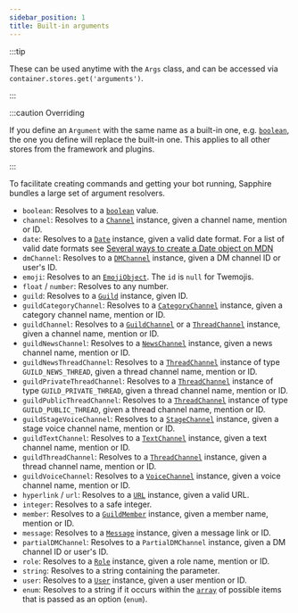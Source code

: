 ```yaml
---
sidebar_position: 1
title: Built-in arguments
---
```


:::tip

These can be used anytime with the `Args` class, and can be accessed via `container.stores.get('arguments')`.

:::

:::caution Overriding

If you define an `Argument` with the same name as a built-in one, e.g. [`boolean`][boolean], the one you define will
replace the built-in one. This applies to all other stores from the framework and plugins.

:::

To facilitate creating commands and getting your bot running, Sapphire bundles a large set of argument resolvers.

- `boolean`: Resolves to a [`boolean`][boolean] value.
- `channel`: Resolves to a [`Channel`][channel] instance, given a channel name, mention or ID.
- `date`: Resolves to a [`Date`][date] instance, given a valid date format. For a list of valid date formats see
  [Several ways to create a Date object on MDN][mdn-date]
- `dmChannel`: Resolves to a [`DMChannel`][dmchannel] instance, given a DM channel ID or user's ID.
- `emoji`: Resolves to an [`EmojiObject`][emojiobject]. The `id` is `null` for Twemojis.
- `float` / `number`: Resolves to any number.
- `guild`: Resolves to a [`Guild`][guild] instance, given ID.
- `guildCategoryChannel`: Resolves to a [`CategoryChannel`][categorychannel] instance, given a category channel name,
  mention or ID.
- `guildChannel`: Resolves to a [`GuildChannel`][guildchannel] or a [`ThreadChannel`][threadchannel] instance, given a
  channel name, mention or ID.
- `guildNewsChannel`: Resolves to a [`NewsChannel`][newschannel] instance, given a news channel name, mention or ID.
- `guildNewsThreadChannel`: Resolves to a [`ThreadChannel`][threadchannel] instance of type `GUILD_NEWS_THREAD`, given a
  thread channel name, mention or ID.
- `guildPrivateThreadChannel`: Resolves to a [`ThreadChannel`][threadchannel] instance of type `GUILD_PRIVATE_THREAD`,
  given a thread channel name, mention or ID.
- `guildPublicThreadChannel`: Resolves to a [`ThreadChannel`][threadchannel] instance of type `GUILD_PUBLIC_THREAD`,
  given a thread channel name, mention or ID.
- `guildStageVoiceChannel`: Resolves to a [`StageChannel`][stagechannel] instance, given a stage voice channel name,
  mention or ID.
- `guildTextChannel`: Resolves to a [`TextChannel`][textchannel] instance, given a text channel name, mention or ID.
- `guildThreadChannel`: Resolves to a [`ThreadChannel`][threadchannel] instance, given a thread channel name, mention or
  ID.
- `guildVoiceChannel`: Resolves to a [`VoiceChannel`][voicechannel] instance, given a voice channel name, mention or ID.
- `hyperlink` / `url`: Resolves to a [`URL`][url] instance, given a valid URL.
- `integer`: Resolves to a safe integer.
- `member`: Resolves to a [`GuildMember`][guildmember] instance, given a member name, mention or ID.
- `message`: Resolves to a [`Message`][message] instance, given a message link or ID.
- `partialDMChannel`: Resolves to a `PartialDMChannel` instance, given a DM channel ID or user's ID.
- `role`: Resolves to a [`Role`][role] instance, given a role name, mention or ID.
- `string`: Resolves to a string containing the parameter.
- `user`: Resolves to a [`User`][user] instance, given a user mention or ID.
- `enum`: Resolves to a string if it occurs within the [`array`][array] of possible items that is passed as an option
  (`enum`).

[array]: https://developer.mozilla.org/en-US/docs/Web/JavaScript/Reference/Global_Objects/Array
[boolean]: https://developer.mozilla.org/en-US/docs/Web/JavaScript/Reference/Global_Objects/Boolean
[categorychannel]: https://discord.js.org/#/docs/main/v13/class/CategoryChannel
[channel]: https://discord.js.org/#/docs/main/v13/class/Channel
[date]: https://developer.mozilla.org/en-US/docs/Web/JavaScript/Reference/Global_Objects/Date
[dmchannel]: https://discord.js.org/#/docs/main/v13/class/DMChannel
[guild]: https://discord.js.org/#/docs/main/v13/class/Guild
[guildchannel]: https://discord.js.org/#/docs/main/v13/class/GuildChannel
[emojiobject]: ../../Documentation/api-framework/interfaces/EmojiObject
[guildmember]: https://discord.js.org/#/docs/main/v13/class/GuildMember
[mdn-date]:
  https://developer.mozilla.org/en-US/docs/Web/JavaScript/Reference/Global_Objects/Date#several_ways_to_create_a_date_object
[message]: https://discord.js.org/#/docs/main/v13/class/Message
[newschannel]: https://discord.js.org/#/docs/main/v13/class/NewsChannel
[role]: https://discord.js.org/#/docs/main/v13/class/Role
[stagechannel]: https://discord.js.org/#/docs/main/v13/class/StageChannel
[textchannel]: https://discord.js.org/#/docs/main/v13/class/TextChannel
[threadchannel]: https://discord.js.org/#/docs/main/v13/class/ThreadChannel
[url]: https://nodejs.org/api/url.html
[user]: https://discord.js.org/#/docs/main/v13/class/User
[voicechannel]: https://discord.js.org/#/docs/main/v13/class/VoiceChannel
